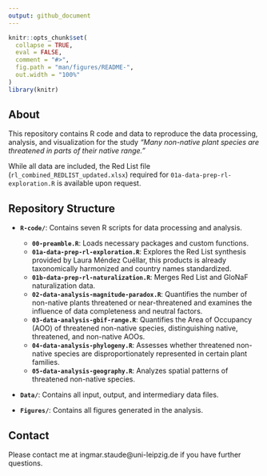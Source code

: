 ```yaml
---
output: github_document
---
```


<!-- README.md is generated from README.Rmd. Please edit that file -->

```r
knitr::opts_chunk$set(
  collapse = TRUE,
  eval = FALSE,
  comment = "#>",
  fig.path = "man/figures/README-",
  out.width = "100%"
)
library(knitr)
```
## About

This repository contains R code and data to reproduce the data processing, analysis, and visualization for the study *"Many non-native plant species are threatened in parts of their native range."*

While all data are included, the Red List file (`rl_combined_REDLIST_updated.xlsx`) required for `01a-data-prep-rl-exploration.R` is available upon request.

## Repository Structure

- **`R-code/`**: Contains seven R scripts for data processing and analysis.
  - **`00-preamble.R`**: Loads necessary packages and custom functions.
  - **`01a-data-prep-rl-exploration.R`**: Explores the Red List synthesis provided by Laura Méndez Cuéllar, this products is already taxonomically harmonized and country names standardized.
  - **`01b-data-prep-rl-naturalization.R`**: Merges Red List and GloNaF naturalization data.
  - **`02-data-analysis-magnitude-paradox.R`**: Quantifies the number of non-native plants threatened or near-threatened and examines the influence of data completeness and neutral factors.
  - **`03-data-analysis-gbif-range.R`**: Quantifies the Area of Occupancy (AOO) of threatened non-native species, distinguishing native, threatened, and non-native AOOs.
  - **`04-data-analysis-phylogeny.R`**: Assesses whether threatened non-native species are disproportionately represented in certain plant families.
  - **`05-data-analysis-geography.R`**: Analyzes spatial patterns of threatened non-native species.

- **`Data/`**: Contains all input, output, and intermediary data files.

- **`Figures/`**: Contains all figures generated in the analysis.

## Contact

Please contact me at ingmar.staude@uni-leipzig.de if you have further questions.
